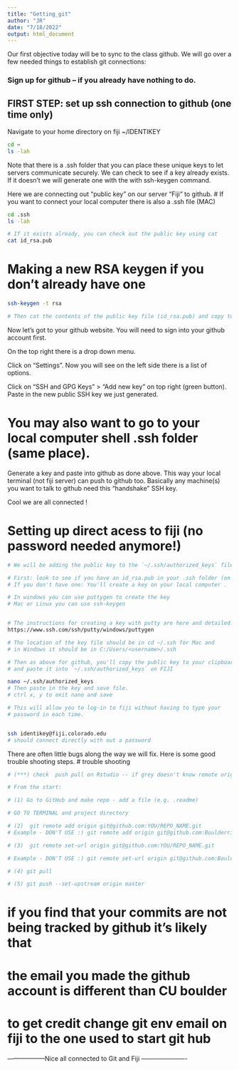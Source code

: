 ```yaml
---
title: "Getting_git"
author: "JR"
date: "7/18/2022"
output: html_document
---
```


Our first objective today will be to sync to the class github. We will
go over a few needed things to establish git connections:

### Sign up for github -- if you already have nothing to do.


## FIRST STEP: set up ssh connection to github (one time only)

Navigate to your home directory on fiji ~/IDENTIKEY

```bash

cd ~
ls -lah

```

Note that there is a .ssh folder that you can place these unique keys to let
servers communicate securely. We can check to see if a key already exists.
If it doesn't we will generate one with the with ssh-keygen command.

Here we are connecting out "public key" on our server "Fiji" to github.
# If you want to connect your local computer there is also a .ssh file (MAC)

```bash
cd .ssh
ls -lah

# If it exists already, you can check out the public key using cat
cat id_rsa.pub

```


# Making a new RSA keygen if you don't already have one
```bash

ssh-keygen -t rsa

# Then cat the contents of the public key file (id_rsa.pub) and copy to clipboard.

```

Now let's got to your github website. 
You will need to sign into your github account first.

On the top right there is a drop down menu. 

Click on "Settings". Now you will see on the left side there is a list of options. 

Click on "SSH and GPG Keys" > "Add new key" on top right (green button). Paste in the new public SSH key we just generated.

# You may also want to go to your local computer shell .ssh folder (same place).
Generate a key and paste into github as done above. This way your local terminal
(not fiji server) can push to github too. Basically any machine(s) you want to
talk to github need this "handshake" SSH key.

Cool we are all connected !


# Setting up direct acess to fiji (no password needed anymore!)
```BASH

# We will be adding the public key to the `~/.ssh/authorized_keys` file on FIJI.

# First: look to see if you have an id_rsa.pub in your .ssh folder (on your local computer)
# If you don't have one: You'll create a key on your local computer . 

# In windows you can use puttygen to create the key  
# Mac or Linux you can use ssh-keygen


# The instructions for creating a key with putty are here and detailed.
https://www.ssh.com/ssh/putty/windows/puttygen

# The location of the key file should be in cd ~/.ssh for Mac and
# in Windows it should be in C:/Users/<username>/.ssh

# Then as above for github, you'll copy the public key to your clipboard
# and paste it into `~/.ssh/authorized_keys` on FIJI

nano ~/.ssh/authorized_keys
# Then paste in the key and save file.
# ctrl x, y to exit nano and save

# This will allow you to log-in to fiji without having to type your
# password in each time.


ssh identikey@fiji.colorado.edu 
# should connect directly with out a password 
```

There are often little bugs along the way we will fix.
Here is some good trouble shooting steps.
# trouble shooting
```r
# (***) check  push pull on Rstudio -- if grey doesn't know remote origin.

# From the start:

# (1) Go to GitHub and make repo - add a file (e.g. .readme)

# GO TO TERMINAL and project directory

# (2)  git remote add origin git@github.com:YOU/REPO_NAME.git
# Example - DON'T USE :) git remote add origin git@github.com:Boulderrinnlab/CODE_VAULT.git

# (3)  git remote set-url origin git@github.com:YOU/REPO_NAME.git

# Example - DON'T USE :) git remote set-url origin git@github.com:Boulderrinnlab/CODE_VAULT.git

# (4) git pull

# (5) git push --set-upstream origin master 

```


# if you find that your commits are not being tracked by github it's likely that 
# the email you made the github account is different than CU boulder
# to get credit change git env email on fiji to the one used to start git hub







------------------Nice all connected to Git and Fiji ----------------------
